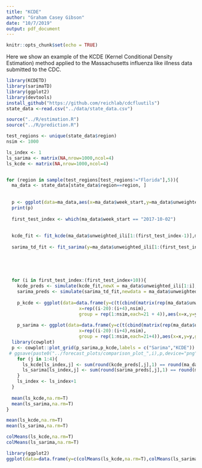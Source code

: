 ```yaml
---
title: "KCDE"
author: "Graham Casey Gibson"
date: "10/7/2019"
output: pdf_document
---
```


```r
knitr::opts_chunk$set(echo = TRUE)
```

Here we show an example of the KCDE (Kernel Conditional Density Estimation) method applied to the Massachusetts influenza like illness data submitted to the CDC.


```r
library(KCDETD)
library(sarimaTD)
library(ggplot2)
library(devtools)
install_github("https://github.com/reichlab/cdcfluutils")
state_data <-read.csv("../data/state_data.csv")

source("../R/estimation.R")
source("../R/prediction.R")

test_regions <- unique(state_data$region)
nsim <- 1000

ls_index <- 1
ls_sarima <- matrix(NA,nrow=1000,ncol=4)
ls_kcde <- matrix(NA,nrow=1000,ncol=4)


for (region in sample(test_regions[test_regions!="Florida"],5)){
  ma_data <- state_data[state_data$region==region, ]
  
  
  p <- ggplot(data=ma_data,aes(x=ma_data$week_start,y=ma_data$unweighted_ili,group=1)) + geom_line()
  print(p)
  
  first_test_index <- which(ma_data$week_start == "2017-10-02")
  
  
  kcde_fit <- fit_kcde(ma_data$unweighted_ili[1:(first_test_index-1)],ma_data$season_week[1:(first_test_index-1)],52,h=4)
  
  sarima_td_fit <- fit_sarima(y=ma_data$unweighted_ili[1:(first_test_index-1)],ts_frequency=52,transformation = "none",seasonal_difference = FALSE)
  
  
  

  
  for (i in first_test_index:(first_test_index+10)){
    kcde_preds <- simulate(kcde_fit,newX = ma_data$unweighted_ili[1:i],newt=ma_data$season_week[1:i],nsim=nsim,h=4)
    sarima_preds <- simulate(sarima_td_fit,newdata = ma_data$unweighted_ili[1:i],nsim=nsim,h=4)
    
    p_kcde <- ggplot(data=data.frame(y=c(t(cbind(matrix(rep(ma_data$unweighted_ili[(i-20):i],nsim),byrow=T,nrow=nsim),kcde_preds))),
                           x=rep((i-20):(i+4),nsim),
                           group = rep(1:nsim,each=21 + 4)),aes(x=x,y=y,group=group)) + geom_line(alpha=.1) + geom_line(data=data.frame(y=ma_data$unweighted_ili[(i+1):(i+4)],x=(i+1):(i+4),group=1),aes(x=x,y=y,group=group,col="truth"))
    
    p_sarima <- ggplot(data=data.frame(y=c(t(cbind(matrix(rep(ma_data$unweighted_ili[(i-20):i],nsim),byrow=T,nrow=nsim),sarima_preds))),
                           x=rep((i-20):(i+4),nsim),
                           group = rep(1:nsim,each=21+4)),aes(x=x,y=y,group=group)) + geom_line(alpha=.1)+ geom_line(data=data.frame(y=ma_data$unweighted_ili[(i+1):(i+4)],x=(i+1):(i+4),group=1),aes(x=x,y=y,group=group,col="truth"))
  library(cowplot)
  p <- cowplot::plot_grid(p_sarima,p_kcde,labels = c("Sarima","KCDE"))    
 # ggsave(paste0("../forecast_plots/comparison_plot_",i),p,device="png")
    for (j in 1:4){
      ls_kcde[ls_index,j] <- sum(round(kcde_preds[,j],1) == round(ma_data$unweighted_ili[i+j],1))/nsim
      ls_sarima[ls_index,j] <- sum(round(sarima_preds[,j],1) == round(ma_data$unweighted_ili[i+j],1)) /nsim
    }
    ls_index <- ls_index+1
  }
  
  mean(ls_kcde,na.rm=T)
  mean(ls_sarima,na.rm=T)
}

```
```r
mean(ls_kcde,na.rm=T)
mean(ls_sarima,na.rm=T)

colMeans(ls_kcde,na.rm=T)
colMeans(ls_sarima,na.rm=T)

library(ggplot2)
ggplot(data=data.frame(y=c(colMeans(ls_kcde,na.rm=T),colMeans(ls_sarima,na.rm=T)),x=rep(1:4,2),method=c(rep("KCDE",4),rep("Sarima",4))),aes(x=x,y=y,color=method))+ geom_point()
```


